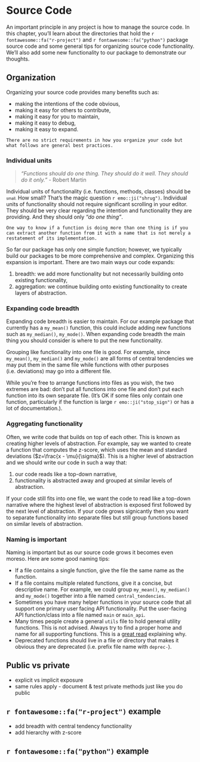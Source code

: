# Source Code {#code}

An important principle in any project is how to manage the source code. In this chapter, you’ll learn about the directories that hold the `r fontawesome::fa("r-project")` and `r fontawesome::fa("python")` package source code and some general tips for organizing source code functionality. We'll also add some new functionality to our package to demonstrate our thoughts.

## Organization

Organizing your source code provides many benefits such as:

- making the intentions of the code obvious,
- making it easy for others to contribute,
- making it easy for you to maintain,
- making it easy to debug,
- making it easy to expand.

```block
There are no strict requirements in how you organize your code but what follows are general best practices.
```

### Individual units

> _"Functions should do one thing. They should do it well. They should do it only."_ - Robert Martin

Individual units of functionality (i.e. functions, methods, classes) should be <font size="-2">small.</font> How small? That's the magic question `r emo::ji("shrug")`. Individual units of functionality should not require significant scrolling in your editor. They should be very clear regarding the intention and functionality they are providing. And they should only _"do one thing"_.

```block
One way to know if a function is doing more than one thing is if you can extract another function from it with a name that is not merely a restatement of its implementation.
```

So far our package has only one simple function; however, we typically build our packages to be more comprehensive and complex. Organizing this expansion is important. There are two main ways our code expands:

1. breadth: we add more functionality but not necessarily building onto existing functionality,
2. aggregation: we continue building onto existing functionality to create layers of abstraction.

### Expanding code breadth

Expanding code breadth is easier to maintain. For our example package that currently has a `my_mean()` function, this could include adding new functions such as `my_median()`, `my_mode()`. When expanding code breadth the main thing you should consider is where to put the new functionality.

Grouping like functionality into one file is good. For example, since `my_mean()`, `my_median()` and `my_mode()` are all forms of central tendencies we may put them in the same file while functions with other purposes (i.e. deviations) may go into a different file.

While you're free to arrange functions into files as you wish, the two extremes are bad: don't put all functions into one file and don't put each function into its own separate file. (It's OK if some files only contain one function, particularly if the function is large `r emo::ji("stop_sign")` or has a lot of documentation.).

### Aggregating functionality

Often, we write code that builds on top of each other. This is known as creating higher levels of abstraction. For example, say we wanted to create a function that computes the z-score, which uses the mean and standard deviations ($z=\frac{x - \mu}{\sigma}$). This is a higher level of abstraction and we should write our code in such a way that:

1. our code reads like a top-down narrative,
2. functionality is abstracted away and grouped at similar levels of abstraction.

If your code still fits into one file, we want the code to read like a top-down narrative where the highest level of abstraction is exposed first followed by the next level of abstraction. If your code grows signicantly then you want to separate functionality into separate files but still group functions based on similar levels of abstraction.

### Naming is important

Naming is important but as our source code grows it becomes even moreso. Here are some good naming tips:

- If a file contains a single function, give the file the same name as the function.
- If a file contains multiple related functions, give it a concise, but descriptive name. For example, we could group `my_mean()`, `my_median()` and `my_mode()` together into a file named `central_tendencies`.
- Sometimes you have many helper functions in your source code that all support one primary user facing API functionality. Put the user-facing API function/class into a file named `main` or `main_api`.
- Many times people create a general `utils` file to hold general utility functions. This is not advised. Always try to find a proper home and name for all supporting functions. This is a [great read](https://breadcrumbscollector.tech/stop-naming-your-python-modules-utils/) explaining why.
- Deprecated functions should live in a file or directory that makes it obvious they are deprecated (i.e. prefix file name with `deprec-`).


## Public vs private

- explicit vs implicit exposure
- same rules apply - document & test private methods just like you do public


## `r fontawesome::fa("r-project")` example

- add breadth with central tendency functionality
- add hierarchy with z-score

## `r fontawesome::fa("python")` example
